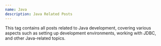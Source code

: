```yaml
---
name: Java
description: Java Related Posts
---
```


This tag contains all posts related to Java development, covering various aspects such as setting up development environments, working with JDBC, and other Java-related topics.
